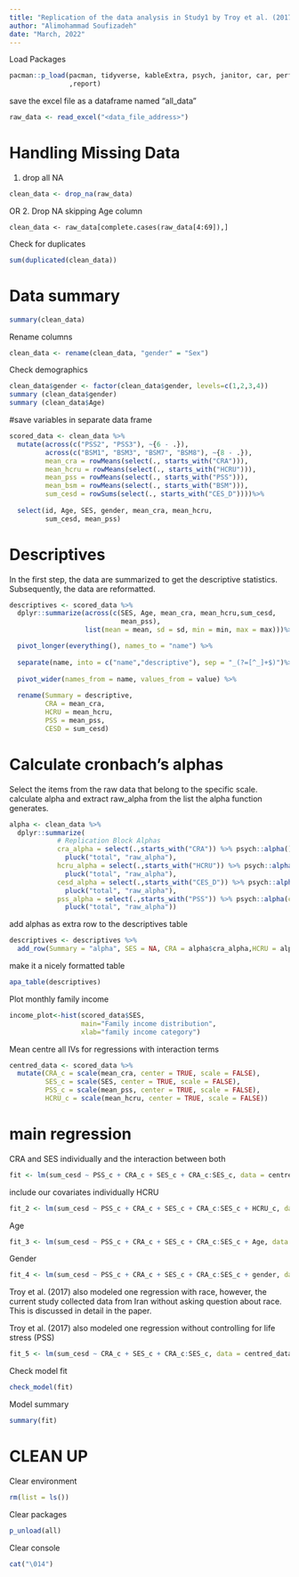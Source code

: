 ```yaml
---
title: "Replication of the data analysis in Study1 by Troy et al. (2017) with an Iranian sample."
author: "Alimohammad Soufizadeh"
date: "March, 2022"
---
```


Load Packages
```r
pacman::p_load(pacman, tidyverse, kableExtra, psych, janitor, car, performance, see,gridExtra, interactions, devtools,rmarkdown, knitr, patchwork, readxl,papaja
               ,report)
```

save the excel file as a dataframe named "all_data"
```r
raw_data <- read_excel("<data_file_address>")
```

# Handling Missing Data
1. drop all NA
```r
clean_data <- drop_na(raw_data)
```

OR 2. Drop NA skipping Age column
```
clean_data <- raw_data[complete.cases(raw_data[4:69]),]
```

Check for duplicates
```r
sum(duplicated(clean_data))
```

# Data summary
```r
summary(clean_data)
```

Rename columns
```r
clean_data <- rename(clean_data, "gender" = "Sex")
```

Check demographics
```r
clean_data$gender <- factor(clean_data$gender, levels=c(1,2,3,4))
summary (clean_data$gender)
summary (clean_data$Age)
```

#save variables in separate data frame
```r
scored_data <- clean_data %>%
  mutate(across(c("PSS2", "PSS3"), ~{6 - .}),
         across(c("BSM1", "BSM3", "BSM7", "BSM8"), ~{8 - .}),
         mean_cra = rowMeans(select(., starts_with("CRA"))),
         mean_hcru = rowMeans(select(., starts_with("HCRU"))),
         mean_pss = rowMeans(select(., starts_with("PSS"))),
         mean_bsm = rowMeans(select(., starts_with("BSM"))),
         sum_cesd = rowSums(select(., starts_with("CES_D"))))%>%
         
  select(id, Age, SES, gender, mean_cra, mean_hcru,
         sum_cesd, mean_pss)
```

# Descriptives
In the first step, the data are summarized to get the descriptive statistics.
Subsequently, the data are reformatted.
```r
descriptives <- scored_data %>% 
  dplyr::summarize(across(c(SES, Age, mean_cra, mean_hcru,sum_cesd, 
                            mean_pss),
                   list(mean = mean, sd = sd, min = min, max = max)))%>%

  pivot_longer(everything(), names_to = "name") %>%
  
  separate(name, into = c("name","descriptive"), sep = "_(?=[^_]+$)")%>%
  
  pivot_wider(names_from = name, values_from = value) %>%
  
  rename(Summary = descriptive,
         CRA = mean_cra,  
         HCRU = mean_hcru,
         PSS = mean_pss,  
         CESD = sum_cesd)
```

# Calculate cronbach’s alphas
Select the items from the raw data that belong to the specific scale.
calculate alpha and extract raw_alpha from the list the alpha function generates.

```r
alpha <- clean_data %>%
  dplyr::summarize(
            # Replication Block Alphas
            cra_alpha = select(.,starts_with("CRA")) %>% psych::alpha() %>%
              pluck("total", "raw_alpha"),
            hcru_alpha = select(.,starts_with("HCRU")) %>% psych::alpha() %>%
              pluck("total", "raw_alpha"),
            cesd_alpha = select(.,starts_with("CES_D")) %>% psych::alpha() %>%
              pluck("total", "raw_alpha"),
            pss_alpha = select(.,starts_with("PSS")) %>% psych::alpha(check.keys=TRUE) %>%
              pluck("total", "raw_alpha"))
```

add alphas as extra row to the descriptives table
```r
descriptives <- descriptives %>%
  add_row(Summary = "alpha", SES = NA, CRA = alpha$cra_alpha,HCRU = alpha$hcru_alpha,PSS = alpha$pss_alpha, CESD = alpha$cesd_alpha)
```

make it a nicely formatted table
```r
apa_table(descriptives)
```

Plot monthly family income
```r
income_plot<-hist(scored_data$SES,
                  main="Family income distribution",
                  xlab="family income category")
```

Mean centre all IVs for regressions with interaction terms
```r
centred_data <- scored_data %>%
  mutate(CRA_c = scale(mean_cra, center = TRUE, scale = FALSE),
         SES_c = scale(SES, center = TRUE, scale = FALSE),
         PSS_c = scale(mean_pss, center = TRUE, scale = FALSE),
         HCRU_c = scale(mean_hcru, center = TRUE, scale = FALSE))
```
# main regression
CRA and SES individually and the interaction between both
```r
fit <- lm(sum_cesd ~ PSS_c + CRA_c + SES_c + CRA_c:SES_c, data = centred_data)
```
include our covariates individually
HCRU
```r
fit_2 <- lm(sum_cesd ~ PSS_c + CRA_c + SES_c + CRA_c:SES_c + HCRU_c, data = centred_data)
```

Age
```r
fit_3 <- lm(sum_cesd ~ PSS_c + CRA_c + SES_c + CRA_c:SES_c + Age, data = centred_data)
```

Gender
```r
fit_4 <- lm(sum_cesd ~ PSS_c + CRA_c + SES_c + CRA_c:SES_c + gender, data = centred_data)
```

Troy et al. (2017) also modeled one regression with race, however, the current study collected data from Iran without asking question about race. This is discussed in detail in the paper.

Troy et al. (2017) also modeled one regression without controlling for life stress (PSS)
```r
fit_5 <- lm(sum_cesd ~ CRA_c + SES_c + CRA_c:SES_c, data = centred_data)
```

Check model fit
```r
check_model(fit)
```

Model summary
```r
summary(fit)
```

# CLEAN UP

Clear environment
```r
rm(list = ls()) 
```
Clear packages
```r
p_unload(all)
```
Clear console
```r
cat("\014")
```



